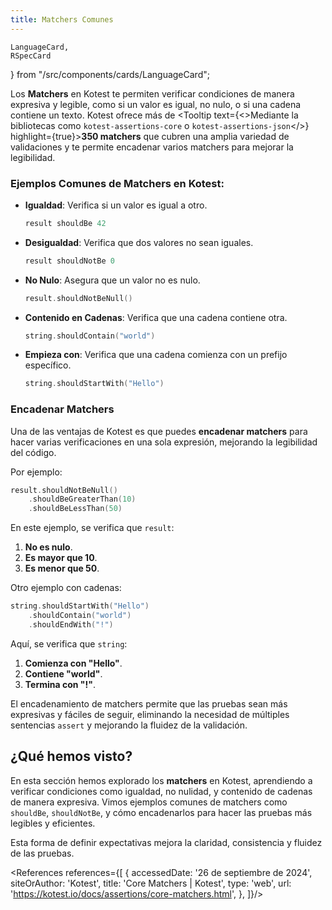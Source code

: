 ```yaml
---
title: Matchers Comunes
---
```

    LanguageCard,
    RSpecCard
} from "/src/components/cards/LanguageCard";

<ReadingTime/>
<GithubRepoLink user={"r8vnhill"} repo={"assertions-kt"}/>

Los **Matchers** en Kotest te permiten verificar condiciones de manera expresiva y legible, como si un valor es igual, no nulo, o si una cadena contiene un texto. Kotest ofrece más de
<Tooltip text={<>Mediante la bibliotecas como <code>kotest-assertions-core</code> o <code>kotest-assertions-json</code></>} highlight={true}><span>**350 matchers**</span></Tooltip>
que cubren una amplia variedad de validaciones y te permite encadenar varios matchers para mejorar la legibilidad.

### Ejemplos Comunes de Matchers en Kotest:

- **Igualdad**: Verifica si un valor es igual a otro.
    ```kotlin
    result shouldBe 42
    ```
- **Desigualdad**: Verifica que dos valores no sean iguales.
    ```kotlin
    result shouldNotBe 0
    ```
- **No Nulo**: Asegura que un valor no es nulo.
    ```kotlin
    result.shouldNotBeNull()
    ```
- **Contenido en Cadenas**: Verifica que una cadena contiene otra.
    ```kotlin
    string.shouldContain("world")
    ```
- **Empieza con**: Verifica que una cadena comienza con un prefijo específico.
    ```kotlin
    string.shouldStartWith("Hello")
    ```

### Encadenar Matchers

Una de las ventajas de Kotest es que puedes **encadenar matchers** para hacer varias verificaciones en una sola expresión, mejorando la legibilidad del código.

Por ejemplo:

```kotlin
result.shouldNotBeNull()
    .shouldBeGreaterThan(10)
    .shouldBeLessThan(50)
```


En este ejemplo, se verifica que `result`:
1. **No es nulo**.
2. **Es mayor que 10**.
3. **Es menor que 50**.

Otro ejemplo con cadenas:

```kotlin
string.shouldStartWith("Hello")
    .shouldContain("world")
    .shouldEndWith("!")
```

Aquí, se verifica que `string`:

1. **Comienza con "Hello"**.
2. **Contiene "world"**.
3. **Termina con "!"**.

El encadenamiento de matchers permite que las pruebas sean más expresivas y fáciles de seguir, eliminando la necesidad de múltiples sentencias `assert` y mejorando la fluidez de la validación.

## ¿Qué hemos visto?

En esta sección hemos explorado los **matchers** en Kotest, aprendiendo a verificar condiciones como igualdad, no nulidad, y contenido de cadenas de manera expresiva. Vimos ejemplos comunes de matchers como `shouldBe`, `shouldNotBe`, y cómo encadenarlos para hacer las pruebas más legibles y eficientes.

Esta forma de definir expectativas mejora la claridad, consistencia y fluidez de las pruebas.

<div className="language-card-container">
    <LanguageCard
        logoSrc="https://chaijs.com/img/chai-logo.png"
        language="JavaScript: Mocha + Chai"
        link="/docs/testing/matchers/common/chai"
    />
    <LanguageCard
        logoSrc="https://www.svgrepo.com/show/184143/java.svg"
        language="JVM: AssertJ"
        link="/docs/testing/matchers/common/assertj"
    />
    <LanguageCard
        logoSrc="https://hamcrest.org/images/logo.jpg"
        language="JVM: Hamcrest"
        link="/docs/testing/matchers/common/hamcrest"
    />
    <LanguageCard
        logoSrc="https://avatars.githubusercontent.com/u/297723?s=280&v=4"
        language="JVM: Spock"
        link="/docs/testing/matchers/common/spock"
    />
    <RSpecCard link="/docs/testing/matchers/common/rspec"/>
</div>

<References references={[
    {
        accessedDate: '26 de septiembre de 2024',
        siteOrAuthor: 'Kotest',
        title: 'Core Matchers | Kotest',
        type: 'web',
        url: 'https://kotest.io/docs/assertions/core-matchers.html',
    },
]}/>
